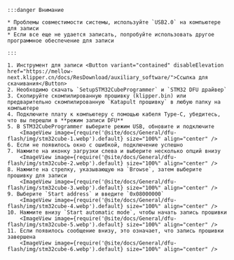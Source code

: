 




    :::danger Внимание

    * Проблемы совместимости системы, используйте `USB2.0` на компьютере для записи
    * Если все еще не удается записать, попробуйте использовать другое программное обеспечение для записи
    
    :::

    1. Инструмент для записи <Button variant="contained" disableElevation href="https://mellow-next.klipper.cn/docs/ResDownload/auxiliary_software/">Ссылка для скачивания</Button>
    2. Необходимо скачать `SetupSTM32CubeProgrammer` и `STM32 DFU драйвер`
    3. Скопируйте скомпилированную прошивку (klipper.bin) или предварительно скомпилированную `Katapult прошивку` в любую папку на компьютере
    4. Подключите плату к компьютеру с помощью кабеля Type-C, убедитесь, что вы перешли в **режим записи DFU**
    5. В STM32CubeProgrammer выберите режим USB, обновите и подключите
        <ImageView image={require('@site/docs/General/dfu-flash/img/stm32cube-1.webp').default} size="100%" align="center" />
    6. Если не появилось окно с ошибкой, подключение успешно
    7. Нажмите на иконку загрузки слева и выберите несколько опций внизу
        <ImageView image={require('@site/docs/General/dfu-flash/img/stm32cube-2.webp').default} size="100%" align="center" />
    8. Нажмите на стрелку, указывающую на `Browse`, затем выберите прошивку для записи
        <ImageView image={require('@site/docs/General/dfu-flash/img/stm32cube-3.webp').default} size="100%" align="center" />
    9. Выберите `Start address` и введите `0x08000000`
        <ImageView image={require('@site/docs/General/dfu-flash/img/stm32cube-4.webp').default} size="100%" align="center" />
    10. Нажмите внизу `Start automatic mode`, чтобы начать запись прошивки
        <ImageView image={require('@site/docs/General/dfu-flash/img/stm32cube-5.webp').default} size="100%" align="center" />
    11. Если появилось сообщение внизу, это означает, что запись прошивки завершена
        <ImageView image={require('@site/docs/General/dfu-flash/img/stm32cube-6.webp').default} size="100%" align="center" />

